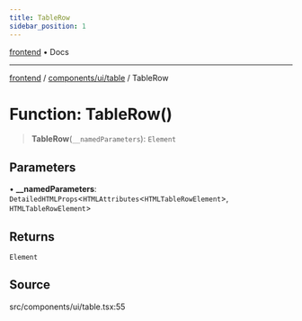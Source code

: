 ```yaml
---
title: TableRow
sidebar_position: 1
---
```


[frontend](../../../..) • Docs

***

[frontend](../../../..) / [components/ui/table](..) / TableRow

# Function: TableRow()

> **TableRow**(`__namedParameters`): `Element`

## Parameters

• **\_\_namedParameters**: `DetailedHTMLProps`\<`HTMLAttributes`\<`HTMLTableRowElement`\>, `HTMLTableRowElement`\>

## Returns

`Element`

## Source

src/components/ui/table.tsx:55
